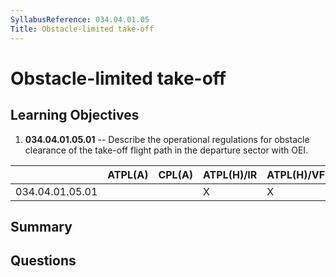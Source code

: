 ```yaml
---
SyllabusReference: 034.04.01.05
Title: Obstacle-limited take-off
---
```


# Obstacle-limited take-off

## Learning Objectives

1.  **034.04.01.05.01** -- Describe the operational regulations for obstacle
    clearance of the take-off flight path in the departure sector with OEI.

|                 | ATPL(A) | CPL(A) | ATPL(H)/IR | ATPL(H)/VFR | CPL(H) | IR | CBIR(A) |
| --------------- | ------- | ------ | ---------- | ----------- | ------ | -- | ------- |
| 034.04.01.05.01 |         |        | X          | X           |        |    |         |

## Summary

## Questions
